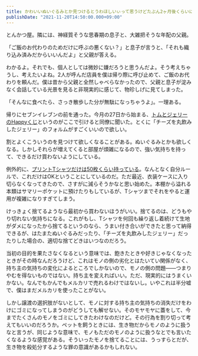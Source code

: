 ```yaml
---
title: かわいいぬいぐるみとか見つけるとうわほしいぃって思うけどたぶん2ヶ月後くらいにはいらねえって思っちゃう
publishDate: "2021-11-20T14:50:00.000+09:00"
---
```


とんかつ屋。隣には、神経質そうな思春期の息子と、大雑把そうな年配の父親。

「ご飯のお代わりのためだけに呼ぶの悪くない？」と息子が言うと、「それも織り込み済みだからいいんだよ」と父親が答える。

わかるよ。それでも、個人としては微妙に嫌だろうと思うんだよ。そう考えちゃうし、考えたいよね。2人が呼んだ店員を僕は帰り際に呼び止めて、ご飯のお代わりを頼んだ。僕は昔から父親と全然しゃべらなかったので、父親と息子が淀みなく会話している光景を見ると非現実的に感じて、物珍しげに見てしまった。

「そんなに食べたら、さっき散歩した分が無駄になっちゃうよ」。一理ある。

帰りにセブンイレブンの前を通った。今月の27日から始まる、[トムとジェリーのHappyくじ](https://www.h-kuji.com/goods/tomandjerry/)というのがここで引けると同僚に聞いた。とくに「チーズを丸飲みしたジェリー」のフォルムがすごくいいので欲しい。

割とよくこういうのを見つけて欲しくなることがある。ぬいぐるみとかも欲しくなる。しかしそれらが増えてくると部屋が煩雑になるので、強い気持ちを持って、できるだけ買わないようにしている。

例外的に、[プリントTシャツだけは50枚くらい持っている](https://scrapbox.io/yuhei-print-tshirt/)。なんとなく自分ルールで、これだけはOKということにしているのだ。ただ最近、衣装ケースに入り切らなくなってきたので、さすがに減らそうかなと思い始めた。本棚から溢れる本類はサマリーポケットに預けたりもしているが、Tシャツまでそれをやると運用が複雑になりすぎてしまう。

けっきょく捨てるようなら最初から買わないほうがいい。捨てるのは、どうもやり切れない気持ちになる。これがもし、Tシャツを何回も繰り返し着続けて生地がダメになったから捨てるというのなら、うまい付き合いができたと思って納得できるが、はたまたぬいぐるみだったり、「チーズを丸飲みしたジェリー」だったりした場合の、適切な捨てどきはいつなのだろう。

当初の目的を果たさなくなるという意味では、飽きたときや好きじゃなくなったときがその時なんだろうけど、これはモノの側の劣化とはたいてい関係がなく、持ち主の気持ちの変化によるところでしかないので、モノの側の問題——つまりやむを得ないものではない。持ち主を変えればいい。ただ、現実的にはうまくいかない。なんでもかんでもメルカリで売れるわけではないし。いやこれは半分嘘で、僕はまだメルカリを使ったことがない。

しかし譲渡の選択肢がないとして、モノに対する持ち主の気持ちの消失だけをわけにゴミになってしまうのがどうしても解せない。そのモヤモヤに蓋をして、今までたくさんのモノをゴミにしてきたわけなのだけど。その行為を割り切って考えてもいいのだろうか。ペットを飼うときには、生き物だからモノのように扱うなと言うが、同じような意味で、モノもただのモノのように扱うなとでも言いたくなるような感覚がある。そういったモノを捨てることには、うっすらとだが、生き物を殺処分するような罪の意識があるかもしれない。

